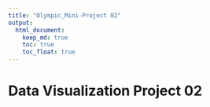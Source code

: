 ```yaml
---
title: "Olympic_Mini-Project 02"
output: 
  html_document:
    keep_md: true
    toc: true
    toc_float: true
---
```


# Data Visualization Project 02


